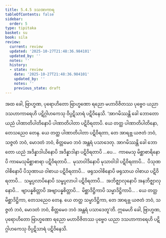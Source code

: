 ```yaml
---
title: 5.4.5 ဒသအာကာရ
tableOfContents: false
sidebar:
  order: 5
type: tipitaka
basket: su
book: sila
review:
  current: review
  updated: '2025-10-27T21:48:36.984101'
  updated_by: ''
  notes: ''
  history:
  - state: review
    date: '2025-10-27T21:48:36.984101'
    updated_by: ''
    notes: ''
    previous_state: draft
---
```



<ReviewStatus review={frontmatter.review} showDetails={true} />

<HypothesisAnnotation frontmatter={frontmatter} />

<DynamicBreadcrumb />

<Division number="343" book="sila" e="ch" v="6" p="131">

<Paragraph number="554" book="sila">
အထ ခေါ, ဗြာဟ္မဏ, ပုရောဟိတော ဗြာဟ္မဏော ရညော မဟာဝိဇိတဿ ပုဗ္ဗေဝ ယညာ ဒသဟာကာရေဟိ ပဋိဂ္ဂါဟကေသု ဝိပ္ပဋိသာရံ ပဋိဝိနေသိ. ‘အာဂမိဿန္တိ ခေါ ဘောတော ယညံ ပါဏာတိပါတိနောပိ ပါဏာတိပါတာ ပဋိဝိရတာပိ. ယေ တတ္ထ ပါဏာတိပါတိနော, တေသညေဝ တေန. ယေ တတ္ထ ပါဏာတိပါတာ ပဋိဝိရတာ, တေ အာရဗ္ဘ ယဇတံ ဘဝံ, သဇ္ဇတံ ဘဝံ, မောဒတံ ဘဝံ, စိတ္တမေဝ ဘဝံ အန္တရံ ပသာဒေတု. အာဂမိဿန္တိ ခေါ ဘောတော ယညံ အဒိန္နာဒါယိနောပိ အဒိန္နာဒါနာ ပဋိဝိရတာပိ …ပေ…  ကာမေသု မိစ္ဆာစာရိနောပိ ကာမေသုမိစ္ဆာစာရာ ပဋိဝိရတာပိ…  မုသာဝါဒိနောပိ မုသာဝါဒါ ပဋိဝိရတာပိ…  ပိသုဏဝါစိနောပိ ပိသုဏာယ ဝါစာယ ပဋိဝိရတာပိ…  ဖရုသဝါစိနောပိ ဖရုသာယ ဝါစာယ ပဋိဝိရတာပိ…  သမ္ဖပ္ပလာပိနောပိ သမ္ဖပ္ပလာပါ ပဋိဝိရတာပိ…  အဘိဇ္ဈာလုနောပိ အနဘိဇ္ဈာလုနောပိ…  ဗျာပန္နစိတ္တာပိ အဗျာပန္နစိတ္တာပိ…  မိစ္ဆာဒိဋ္ဌိကာပိ သမ္မာဒိဋ္ဌိကာပိ… . ယေ တတ္ထ မိစ္ဆာဒိဋ္ဌိကာ, တေသညေဝ တေန. ယေ တတ္ထ သမ္မာဒိဋ္ဌိကာ, တေ အာရဗ္ဘ ယဇတံ ဘဝံ, သဇ္ဇတံ ဘဝံ, မောဒတံ ဘဝံ, စိတ္တမေဝ ဘဝံ အန္တရံ ပသာဒေတူ’တိ. ဣမေဟိ ခေါ, ဗြာဟ္မဏ, ပုရောဟိတော ဗြာဟ္မဏော ရညော မဟာဝိဇိတဿ ပုဗ္ဗေဝ ယညာ ဒသဟာကာရေဟိ ပဋိဂ္ဂါဟကေသု ဝိပ္ပဋိသာရံ ပဋိဝိနေသိ.
</Paragraph>
</Division>